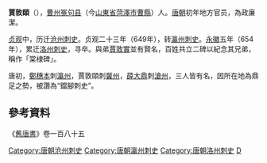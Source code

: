 '''賈敦頤'''（{{bd|6世纪|?|650年代|catIdx=J}}），[[曹州|曹州]][[冤句县|冤句县]]（今[[山東省|山東省]][[菏澤市|菏澤市]][[曹縣|曹縣]]）人。[[唐朝|唐朝]]初年地方官员，為政廉潔。

[[貞觀_(唐朝)|贞观]]中，历迁[[沧州_(古代)|沧州]][[刺史|刺史]]。贞观二十三年（649年），转[[瀛州|瀛州]][[刺史|刺史]]。[[永徽|永徽]]五年（654年），累迁[[洛州|洛州]][[刺史|刺史]]，寻卒。與弟[[賈敦實|賈敦實]]並有賢名，百姓共立二碑以紀念其兄弟，稱作「棠棣碑」。

唐初，[[鄭穗本|鄭穗本]]刺[[瀛州|瀛州]]，賈敦頤刺[[冀州|冀州]]，[[薛大鼎|薛大鼎]]刺[[滄州|滄州]]，三人皆有名，因所在地為鼎足之勢，被讚為“鐺腳刺史”。

==參考資料==
《[[舊唐書|舊唐書]]》卷一百八十五

{{唐朝官员小作品}}
{{DEFAULTSORT:J}}
[[Category:唐朝沧州刺史|Category:唐朝沧州刺史]]
[[Category:唐朝瀛州刺史|Category:唐朝瀛州刺史]]
[[Category:唐朝洛州刺史|Category:唐朝洛州刺史]]
[[Category:賈姓|D]]